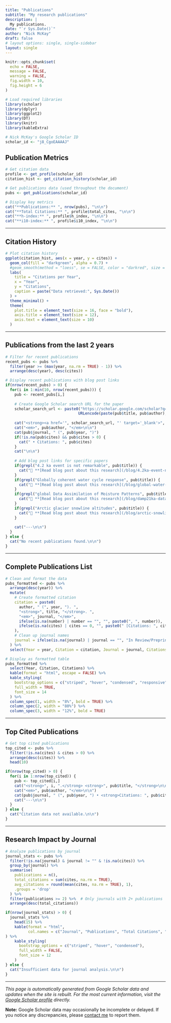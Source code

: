 ```yaml
---
title: "Publications"
subtitle: "My research publications"
description: |
  My publications.
date: "`r Sys.Date()`"
author: "Nick McKay"
draft: false
# layout options: single, single-sidebar
layout: single
---
```


```r
knitr::opts_chunk$set(
  echo = FALSE, 
  message = FALSE, 
  warning = FALSE,
  fig.width = 10,
  fig.height = 6
)

# Load required libraries
library(scholar)
library(dplyr)
library(ggplot2)
library(DT)
library(knitr)
library(kableExtra)

# Nick McKay's Google Scholar ID
scholar_id <- "j8_CgoEAAAAJ"
```


## Publication Metrics

```r
# Get citation data
profile <- get_profile(scholar_id)
citation_hist <- get_citation_history(scholar_id)

# Get publications data (used throughout the document)
pubs <- get_publications(scholar_id)

# Display key metrics
cat("**Publications:** ", nrow(pubs), "\n\n")
cat("**Total Citations:** ", profile$total_cites, "\n\n")
cat("**h-index:** ", profile$h_index, "\n\n") 
cat("**i10-index:** ", profile$i10_index, "\n\n")
```

---

## Citation History

```r
# Plot citation history
ggplot(citation_hist, aes(x = year, y = cites)) +
  geom_col(fill = "darkgreen", alpha = 0.7) +
  #geom_smooth(method = "loess", se = FALSE, color = "darkred", size = 1.2) +
  labs(
    title = "Citations per Year",
    x = "Year",
    y = "Citations",
    caption = paste("Data retrieved:", Sys.Date())
  ) +
  theme_minimal() +
  theme(
    plot.title = element_text(size = 16, face = "bold"),
    axis.title = element_text(size = 12),
    axis.text = element_text(size = 10)
  )
```

---

## Publications from the last 2 years

```r
# Filter for recent publications
recent_pubs <- pubs %>%
  filter(year >= (max(year, na.rm = TRUE) - 1)) %>%
  arrange(desc(year), desc(cites))

# Display recent publications with blog post links
if(nrow(recent_pubs) > 0) {
  for(i in 1:min(10, nrow(recent_pubs))) {
    pub <- recent_pubs[i,]
    
    # Create Google Scholar search URL for the paper
    scholar_search_url <- paste0("https://scholar.google.com/scholar?q=", 
                                URLencode(paste(pub$title, pub$author), reserved = TRUE))
    
    cat("<strong><a href='", scholar_search_url, "' target='_blank'>", pub$title, "</a></strong>\n\n")
    cat("<em>", pub$author, "</em>\n\n")
    cat(pub$journal, " (", pub$year, ")")
    if(!is.na(pub$cites) && pub$cites > 0) {
      cat(" • Citations: ", pub$cites)
    }
    cat("\n\n")
    
    # Add blog post links for specific papers
    if(grepl("4.2 ka event is not remarkable", pub$title)) {
      cat("📖 **[Read blog post about this research](/blog/4.2ka-event-not-remarkable/)**\n\n")
    }
    if(grepl("Globally coherent water cycle response", pub$title)) {
      cat("📖 **[Read blog post about this research](/blog/global-water-cycle-response/)**\n\n")
    }
    if(grepl("global Data Assimilation of Moisture Patterns", pub$title)) {
      cat("📖 **[Read blog post about this research](/blog/damp21ka-data-assimilation/)**\n\n")
    }
    if(grepl("Arctic glacier snowline altitudes", pub$title)) {
      cat("📖 **[Read blog post about this research](/blog/arctic-snowline-rise/)**\n\n")
    }
    
    cat("---\n\n")
  }
} else {
  cat("No recent publications found.\n\n")
}
```

---

## Complete Publications List

```r
# Clean and format the data
pubs_formatted <- pubs %>%
  arrange(desc(year)) %>%
  mutate(
    # Create formatted citation
    citation = paste0(
      author, " (", year, "). ",
      "<strong>", title, "</strong>. ",
      "<em>", journal, "</em>",
      ifelse(is.na(number) | number == "", "", paste0(", ", number)),
      ifelse(is.na(cites) | cites == 0, "", paste0(" [Citations: ", cites, "]"))
    ),
    # Clean up journal names
    journal = ifelse(is.na(journal) | journal == "", "In Review/Preprint", journal)
  ) %>%
  select(Year = year, Citation = citation, Journal = journal, Citations = cites)

# Display as formatted table
pubs_formatted %>%
  select(Year, Citation, Citations) %>%
  kable(format = "html", escape = FALSE) %>%
  kable_styling(
    bootstrap_options = c("striped", "hover", "condensed", "responsive"),
    full_width = TRUE,
    font_size = 14
  ) %>%
  column_spec(1, width = "8%", bold = TRUE) %>%
  column_spec(2, width = "80%") %>%
  column_spec(3, width = "12%", bold = TRUE)
```

---

## Top Cited Publications

```r
# Get top cited publications
top_cited <- pubs %>%
  filter(!is.na(cites) & cites > 0) %>%
  arrange(desc(cites)) %>%
  head(10)

if(nrow(top_cited) > 0) {
  for(i in 1:nrow(top_cited)) {
    pub <- top_cited[i,]
    cat("<strong>", i, ".</strong> <strong>", pub$title, "</strong>\n\n")
    cat("<em>", pub$author, "</em>\n\n")
    cat(pub$journal, " (", pub$year, ") • <strong>Citations: ", pub$cites, "</strong>\n\n")
    cat("---\n\n")
  }
} else {
  cat("Citation data not available.\n\n")
}
```

---

## Research Impact by Journal

```r
# Analyze publications by journal
journal_stats <- pubs %>%
  filter(!is.na(journal) & journal != "" & !is.na(cites)) %>%
  group_by(journal) %>%
  summarise(
    publications = n(),
    total_citations = sum(cites, na.rm = TRUE),
    avg_citations = round(mean(cites, na.rm = TRUE), 1),
    .groups = 'drop'
  ) %>%
  filter(publications >= 2) %>%  # Only journals with 2+ publications
  arrange(desc(total_citations))

if(nrow(journal_stats) > 0) {
  journal_stats %>%
    head(15) %>%
    kable(format = "html", 
          col.names = c("Journal", "Publications", "Total Citations", "Avg Citations/Paper"),
) %>%
    kable_styling(
      bootstrap_options = c("striped", "hover", "condensed"),
      full_width = FALSE,
      font_size = 12
    )
} else {
  cat("Insufficient data for journal analysis.\n\n")
}
```

---

*This page is automatically generated from Google Scholar data and updates when the site is rebuilt. For the most current information, visit the [Google Scholar profile](https://scholar.google.com/citations?user=j8_CgoEAAAAJ&hl=en) directly.*

**Note:** Google Scholar data may occasionally be incomplete or delayed. If you notice any discrepancies, please [contact me](/contact/) to report them.